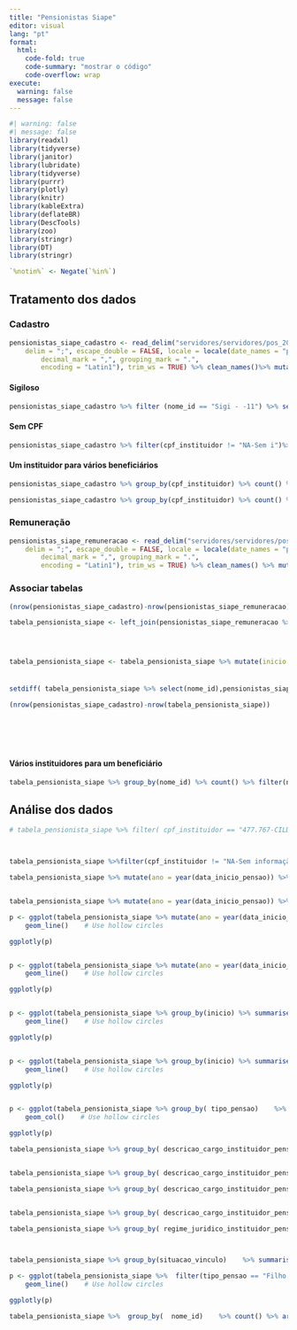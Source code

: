 ```yaml
---
title: "Pensionistas Siape"
editor: visual
lang: "pt"
format:
  html:
    code-fold: true
    code-summary: "mostrar o código"
    code-overflow: wrap
execute:
  warning: false
  message: false
---
```


```r
#| warning: false
#| message: false
library(readxl)
library(tidyverse)
library(janitor)
library(lubridate)
library(tidyverse)
library(purrr)
library(plotly)
library(knitr)
library(kableExtra)
library(deflateBR)
library(DescTools)
library(zoo)
library(stringr)
library(DT)
library(stringr)

`%notin%` <- Negate(`%in%`)
```

## Tratamento dos dados

### Cadastro

```r

pensionistas_siape_cadastro <- read_delim("servidores/servidores/pos_2020/pensionistas_siape/202311_Cadastro.csv", 
    delim = ";", escape_double = FALSE, locale = locale(date_names = "pt", 
        decimal_mark = ",", grouping_mark = ".", 
        encoding = "Latin1"), trim_ws = TRUE) %>% clean_names()%>% mutate(nome_id = str_c(str_sub(nome, start = 1L, end = 4L), " - ",id_servidor_portal), cpf_instituidor = paste0(str_sub( cpf_instituidor_pensao,  start = 5L, end = -4L),"-",str_sub( nome_instituidor_pensao,   start = 1L, end = 5L)))
```

#### Sigiloso

```r
pensionistas_siape_cadastro %>% filter (nome_id == "Sigi - -11") %>% select(nome, cpf_instituidor_pensao) %>% kable()
```

#### Sem CPF

```r
pensionistas_siape_cadastro %>% filter(cpf_instituidor != "NA-Sem i")%>% group_by(cpf_instituidor) %>% count() %>% filter(n>9) %>% arrange(desc(n)) %>% head(10)%>% kable()
```

#### Um instituidor para vários beneficiários

```r
pensionistas_siape_cadastro %>% group_by(cpf_instituidor) %>% count() %>% arrange(desc(n)) %>% head(20) %>% kable()

pensionistas_siape_cadastro %>% group_by(cpf_instituidor) %>% count() %>% filter(n>1) %>% arrange(desc(n)) %>% head(10)%>% kable()
```

### Remuneração

```r
pensionistas_siape_remuneracao <- read_delim("servidores/servidores/pos_2020/pensionistas_siape/202311_Remuneracao.csv", 
    delim = ";", escape_double = FALSE, locale = locale(date_names = "pt", 
        decimal_mark = ",", grouping_mark = ".", 
        encoding = "Latin1"), trim_ws = TRUE) %>% clean_names() %>% mutate( nome_id = str_c(str_sub(nome, start = 1L, end = 4L), " - ",id_servidor_portal))
```

### Associar tabelas

```r
(nrow(pensionistas_siape_cadastro)-nrow(pensionistas_siape_remuneracao))
```

```r
tabela_pensionista_siape <- left_join(pensionistas_siape_remuneracao %>% select(ano,mes,id_servidor_portal, nome, cpf, nome_id, remuneracao_apos_deducoes_obrigatorias_r),pensionistas_siape_cadastro )




tabela_pensionista_siape <- tabela_pensionista_siape %>% mutate(inicio = year(parse_date_time(data_inicio_pensao,"dmy")))
```

#### 

```{setdiff(pensionistas_siape_cadastro %>% select(nome_id), tabela_pensionista_siape %>% select(nome_id)) %>% kable()}

```

```r



setdiff( tabela_pensionista_siape %>% select(nome_id),pensionistas_siape_cadastro %>% select(nome_id))

(nrow(pensionistas_siape_cadastro)-nrow(tabela_pensionista_siape))







```

#### Vários instituidores para um beneficiário

```r
tabela_pensionista_siape %>% group_by(nome_id) %>% count() %>% filter(n>1) %>%arrange(desc(n)) %>% head(50) %>%  kable()


```

## Análise dos dados

```r
# tabela_pensionista_siape %>% filter( cpf_instituidor == "477.767-CILDO DE ASSIS SILVA")%>% summarise(valor = sum(remuneracao_apos_deducoes_obrigatorias_r)) %>% arrange(desc(valor)) %>% head() %>% kable()



tabela_pensionista_siape %>%filter(cpf_instituidor != "NA-Sem informação") %>% group_by(  nome_id) %>% summarise(valor = max((remuneracao_apos_deducoes_obrigatorias_r))) %>% arrange(desc(valor)) %>% head(20) %>% kable( format.args = list(big.mark = ".", decimal.mark = ","))
```

```r

tabela_pensionista_siape %>% mutate(ano = year(data_inicio_pensao)) %>% group_by(inicio) %>% summarise(valor = max(remuneracao_apos_deducoes_obrigatorias_r)) %>% arrange(desc(valor)) %>% kable( format.args = list(big.mark = ".", decimal.mark = ","))


tabela_pensionista_siape %>% mutate(ano = year(data_inicio_pensao)) %>% group_by(nome_id, inicio) %>% summarise(valor = max(remuneracao_apos_deducoes_obrigatorias_r)) %>% group_by(inicio) %>% summarise(valor = sum(valor/1000000000)) %>% arrange(desc(valor)) %>% adorn_totals()


```

```r
p <- ggplot(tabela_pensionista_siape %>% mutate(ano = year(data_inicio_pensao)) %>% group_by(nome_id, inicio) %>% summarise(valor = max(remuneracao_apos_deducoes_obrigatorias_r)) %>% group_by(inicio) %>% summarise(valor = sum(valor/1000000000)) %>% mutate(acumulado= cumsum(valor)), aes(x=inicio, y=acumulado)) +
    geom_line()    # Use hollow circles

ggplotly(p)


p <- ggplot(tabela_pensionista_siape %>% mutate(ano = year(data_inicio_pensao)) %>% group_by(nome_id, inicio) %>% summarise(valor = max(remuneracao_apos_deducoes_obrigatorias_r)) %>% group_by(inicio) %>% summarise(valor = sum(valor/1000000000)) %>% mutate(acumulado= cumsum(valor)), aes(x=inicio, y=valor)) +
    geom_line()    # Use hollow circles

ggplotly(p)


p <- ggplot(tabela_pensionista_siape %>% group_by(inicio) %>% summarise(n = n()) %>% mutate(acumulado = cumsum(n)), aes(x=inicio, y=acumulado)) +
    geom_line()    # Use hollow circles

ggplotly(p)


p <- ggplot(tabela_pensionista_siape %>% group_by(inicio) %>% summarise(n = n()) %>% mutate(acumulado = cumsum(n)), aes(x=inicio, y=n)) +
    geom_line()    # Use hollow circles

ggplotly(p)



```

```r
p <- ggplot(tabela_pensionista_siape %>% group_by( tipo_pensao)    %>% summarise(valor = sum(remuneracao_apos_deducoes_obrigatorias_r)) , aes(x=valor, y= tipo_pensao )) +
    geom_col()    # Use hollow circles

ggplotly(p)
```

```r
tabela_pensionista_siape %>% group_by( descricao_cargo_instituidor_pensao)    %>% summarise(valor = sum(remuneracao_apos_deducoes_obrigatorias_r)) %>% arrange(desc(valor)) %>% head(10) %>% kable( format.args = list(big.mark = ".", decimal.mark = ","))


tabela_pensionista_siape %>% group_by( descricao_cargo_instituidor_pensao)    %>% summarise(valor = sum(remuneracao_apos_deducoes_obrigatorias_r)) %>% arrange(desc(valor)) %>% head(20) %>% kable( format.args = list(big.mark = ".", decimal.mark = ","))

tabela_pensionista_siape %>% group_by( descricao_cargo_instituidor_pensao)    %>% summarise(valor = mean(remuneracao_apos_deducoes_obrigatorias_r)) %>% arrange(desc(valor)) %>% tail(20) %>% kable( format.args = list(big.mark = ".", decimal.mark = ","))


tabela_pensionista_siape %>% group_by( descricao_cargo_instituidor_pensao)    %>% summarise(valor = mean(remuneracao_apos_deducoes_obrigatorias_r)) %>% arrange(desc(valor)) %>% head(20) %>% kable( format.args = list(big.mark = ".", decimal.mark = ","))
```

```r
tabela_pensionista_siape %>% group_by( regime_juridico_instituidor_pensao)    %>% summarise(valor = round( sum(remuneracao_apos_deducoes_obrigatorias_r ))) %>% arrange(desc(valor)) %>% head(10) %>% kable( format.args = list(big.mark = ".", decimal.mark = ","))



tabela_pensionista_siape %>% group_by(situacao_vinculo)    %>% summarise(valor = round( sum(remuneracao_apos_deducoes_obrigatorias_r ))) %>% arrange(desc(valor)) %>% head(10) %>% kable( format.args = list(big.mark = ".", decimal.mark = ","))
```

```r

p <- ggplot(tabela_pensionista_siape %>%  filter(tipo_pensao == "Filho (a) / Menor sob guarda / Enteado (a)" ) %>% group_by(  inicio)    %>% summarise(valor = sum(remuneracao_apos_deducoes_obrigatorias_r)), aes(x=inicio, y=valor)) +
    geom_line()    # Use hollow circles

ggplotly(p)

tabela_pensionista_siape %>%  group_by(  nome_id)    %>% count() %>% arrange(desc(n)) %>% head(100) %>% kable()
```

